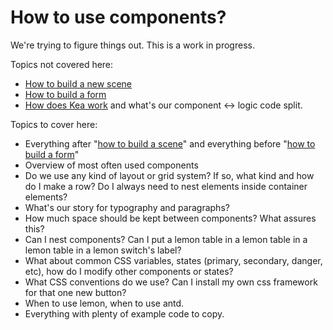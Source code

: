 
<Meta title=" How to use components?" />

# How to use components?

We're trying to figure things out. This is a work in progress.

Topics not covered here:

- [How to build a new scene](/docs/how-to-build-a-scene--page)
- [How to build a form](/docs/how-to-build-a-form--page)
- [How does Kea work](https://keajs.org/docs/guide/concepts) and what's our component &lt;-&gt; logic code split.

Topics to cover here:

- Everything after "[how to build a scene](/docs/how-to-build-a-scene--page)" and everything before "[how to build a form](/docs/how-to-build-a-form--page)"
- Overview of most often used components
- Do we use any kind of layout or grid system? If so, what kind and how do I make a row? Do I always need to nest
  elements inside container elements?
- What's our story for typography and paragraphs?
- How much space should be kept between components? What assures this?
- Can I nest components? Can I put a lemon table in a lemon table in a lemon table in a lemon switch's label?
- What about common CSS variables, states (primary, secondary, danger, etc), how do I modify other components or states?
- What CSS conventions do we use? Can I install my own css framework for that one new button?
- When to use lemon, when to use antd.
- Everything with plenty of example code to copy.
